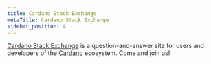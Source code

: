 ```yaml
---
title: Cardano Stack Exchange
metaTitle: Cardano Stack Exchange
sidebar_position: 4
---
```


[Cardano Stack Exchange](https://cardano.stackexchange.com/) is a
question-and-answer site for users and developers of the
[Cardano](https://cardano.org/) ecosystem. Come and join us!
